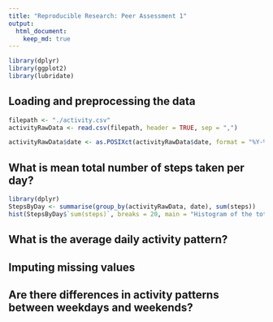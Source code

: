 ```yaml
---
title: "Reproducible Research: Peer Assessment 1"
output: 
  html_document:
    keep_md: true
---
```

```r
library(dplyr)
library(ggplot2)
library(lubridate)
```


## Loading and preprocessing the data

```r
filepath <- "./activity.csv"
activityRawData <- read.csv(filepath, header = TRUE, sep = ",")

activityRawData$date <- as.POSIXct(activityRawData$date, format = "%Y-%m-%d") 
```

## What is mean total number of steps taken per day?

```r
library(dplyr)
StepsByDay <- summarise(group_by(activityRawData, date), sum(steps))
hist(StepsByDay$`sum(steps)`, breaks = 20, main = "Histogram of the total number of steps by day", xlab ="Total steps by day")
```


## What is the average daily activity pattern?



## Imputing missing values



## Are there differences in activity patterns between weekdays and weekends?
